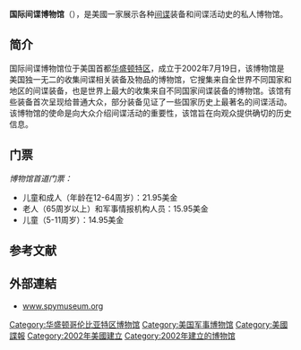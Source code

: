 {{Infobox Museum
|name=国际间谍博物馆
|image=File:International_Spy_Museum_-_2012.jpg
|imagesize=250px
|map_type= United States Washington, D.C. central
|latitude= 38.8969
|longitude= -77.0234
|established= 2002年6月
|location={{USA}}华盛顿特区 800 F Street Northwest
|type= [[历史|历史]]、[[軍事|軍事]]
|visitors= 
|director= Peter Earnest<ref>{{cite web |url=http://www.spymuseum.org/press/about_leadership.php |work=Press Room |title=Leadership |publisher=International Spy Museum |accessdate=2008-11-07 |deadurl=yes |archiveurl=https://web.archive.org/web/20081222155240/http://www.spymuseum.org/press/about_leadership.php |archivedate=2008-12-22 }}</ref>
|curator= 
|publictransit=
|website= [http://www.spymuseum.org/ www.spymuseum.org]
}}
'''国际间谍博物馆'''（{{lang-en| '''International Spy Museum'''}}），是美國一家展示各种[[间谍|间谍]]装备和间谍活动史的私人博物馆。

==简介==
国际间谍博物馆位于美国首都[[華盛頓哥倫比亞特區|华盛顿特区]]，成立于2002年7月19日，该博物馆是美国独一无二的收集间谍相关装备及物品的博物馆，它搜集来自全世界不同国家和地区的间谍装备，也是世界上最大的收集来自不同国家间谍装备的博物馆。该馆有些装备首次呈现给普通大众，部分装备见证了一些国家历史上最著名的间谍活动。该博物馆的使命是向大众介绍间谍活动的重要性，该馆旨在向观众提供确切的历史信息。

==门票==
''博物馆首道门票：''
*儿童和成人（年龄在12-64周岁）：21.95美金
*老人（65周岁以上）和军事情报机构人员：15.95美金
*儿童（5-11周岁）：14.95美金

==参考文献==
<div class="references-small">
<references></references>
</div>

==外部連結==
*[http://www.spymuseum.org/ www.spymuseum.org]{{Wayback|url=http://www.spymuseum.org/ |date=20101104225346 }}

[[Category:华盛顿哥伦比亚特区博物馆|Category:华盛顿哥伦比亚特区博物馆]]
[[Category:美国军事博物馆|Category:美国军事博物馆]]
[[Category:美國諜報|Category:美國諜報]]
[[Category:2002年美國建立|Category:2002年美國建立]]
[[Category:2002年建立的博物馆|Category:2002年建立的博物馆]]
